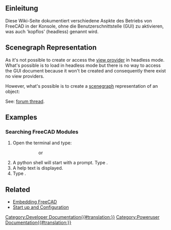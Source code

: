 <languages/>
{{TOCright}}

<span id="Introduction"></span>
==Einleitung==

Diese Wiki-Seite dokumentiert verschiedene Aspkte des  Betriebs von FreeCAD in der Konsole, ohne die Benutzerschnittstelle (GUI) zu aktivieren, was auch 'kopflos' (headless) genannt wird.

== Scenegraph Representation ==

As it's not possible to create or access the [[Viewprovider|view provider]] in headless mode. What's possible is to load {{incode|FreeCADGui}} in headless mode but there is no way to access the GUI document because it won't be created and consequently there exist no view providers.

However, what's possible is to create a [[Scenegraph|scenegraph]] representation of an object:

{{Code|lang=python|code=
import FreeCADGui as Gui
from pivy import coin

Gui.setupWithoutGUI()
doc = App.newDocument()
obj = doc.addObject("Part::Box","Box")
doc.recompute()
view = Gui.subgraphFromObject(obj)
}}

See: [https://forum.freecadweb.org/viewtopic.php?f=10&t=55794&p=481586#p481586 forum thread].

== Examples ==

=== Searching FreeCAD Modules ===

# Open the terminal and type:
#:{{incode|$ /path/to/FreeCAD -c}}
#::or
#:{{incode|$ /path/to/FreeCADCmd}}
# A python shell will start with a prompt. Type {{incode|help()}}.
# A help text is displayed.
# Type {{incode|modules freecad}}.

== Related ==

* [[Embedding_FreeCAD#Using_FreeCAD_without_GUI|Embedding FreeCAD]]
* [[Start_up_and_Configuration#Running_FreeCAD_without_GUI_(headless)|Start up and Configuration]]


[[Category:Developer Documentation{{#translation:}}]]
[[Category:Poweruser Documentation{{#translation:}}]]